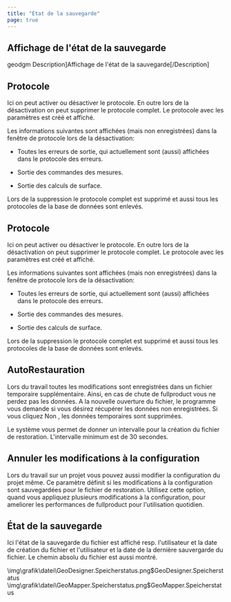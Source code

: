 ```yaml
---
title: "État de la sauvegarde"
page: true
---
```

## Affichage de l&#39;&#233;tat de la sauvegarde
<GeoDesigner> <Placeholder>geodgm</Placeholder> Description]Affichage de l&#39;&#233;tat de la sauvegarde[/Description]


## Protocole
Ici on peut activer ou d&#233;sactiver le protocole. En outre lors de la d&#233;sactivation on peut supprimer le protocole complet. 
Le protocole avec les param&#232;tres est cr&#233;&#233; et affich&#233;. 

<Success>
Les informations suivantes sont affich&#233;es (mais non enregistr&#233;es) dans la fen&#234;tre de protocole lors de la d&#233;sactivation: 


-  Toutes les erreurs de sortie, qui actuellement sont (aussi) affich&#233;es dans le protocole des erreurs.


-  Sortie des commandes des mesures.


-  Sortie des calculs de surface. 




</Success>

<Warning>
 Lors de la suppression le protocole complet est supprim&#233; et aussi tous les protocoles de la base de donn&#233;es sont enlev&#233;s. 
</Warning>
 

</GeoDesigner>



<GeoMapper>

## Protocole
Ici on peut activer ou d&#233;sactiver le protocole. En outre lors de la d&#233;sactivation on peut supprimer le protocole complet. 
Le protocole avec les param&#232;tres est cr&#233;&#233; et affich&#233;. 

<Success>
Les informations suivantes sont affich&#233;es (mais non enregistr&#233;es) dans la fen&#234;tre de protocole lors de la d&#233;sactivation: 


-  Toutes les erreurs de sortie, qui actuellement sont (aussi) affich&#233;es dans le protocole des erreurs.


-  Sortie des commandes des mesures.


-  Sortie des calculs de surface. 




</Success>

<Warning>
 Lors de la suppression le protocole complet est supprim&#233; et aussi tous les protocoles de la base de donn&#233;es sont enlev&#233;s. 
</Warning>
 


## AutoRestauration
Lors du travail toutes les modifications sont enregistr&#233;es dans un fichier temporaire suppl&#233;mentaire. Ainsi, en cas de chute de  <Placeholder>fullproduct</Placeholder>  vous ne perdez pas les donn&#233;es. A la nouvelle ouverture du fichier, le programme vous demande si vous d&#233;sirez r&#233;cup&#233;rer les donn&#233;es non enregistr&#233;es. 
Si vous cliquez  <Border>Non</Border>  , les donn&#233;es temporaires sont supprim&#233;es.

Le syst&#232;me vous permet de donner un intervalle pour la cr&#233;ation du fichier de restoration. L&#39;intervalle minimum est de 30 secondes.

## Annuler les modifications &#224; la configuration
Lors du travail sur un projet vous pouvez aussi modifier la configuration du projet m&#234;me. Ce param&#232;tre d&#233;finit si les modifications &#224; la configuration sont sauvegard&#233;es pour le fichier de restoration. Utilisez cette option, quand vous appliquez plusieurs modifications &#224; la configuration, pour ameliorer les performances de  <Placeholder>fullproduct</Placeholder> pour l&#39;utilisation quotidien.


## &#201;tat de la sauvegarde
Ici l&#39;&#233;tat de la sauvegarde du fichier est affich&#233; resp. l&#39;utilisateur et la date de cr&#233;ation du fichier et l&#39;utilisateur et la date de la derni&#232;re sauvergarde du fichier. Le chemin absolu du fichier est aussi montr&#233;.

</GeoMapper>



<GeoDesigner>
<Image>\img\grafik\datei\GeoDesigner.Speicherstatus.png$GeoDesigner.Speicherstatus</Image>
</GeoDesigner>
<GeoMapper>
<Image>\img\grafik\datei\GeoMapper.Speicherstatus.png$GeoMapper.Speicherstatus</Image>
</GeoMapper>
